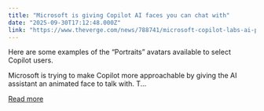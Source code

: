 ```yaml
---
title: "Microsoft is giving Copilot AI faces you can chat with"
date: "2025-09-30T17:12:48.000Z"
link: "https://www.theverge.com/news/788741/microsoft-copilot-labs-ai-portraits-experiment-human-avatar"
---
```


Here are some examples of the “Portraits” avatars available to select Copilot users.	

Microsoft is trying to make Copilot more approachable by giving the AI assistant an animated face to talk with. T...

[Read more](https://www.theverge.com/news/788741/microsoft-copilot-labs-ai-portraits-experiment-human-avatar)

